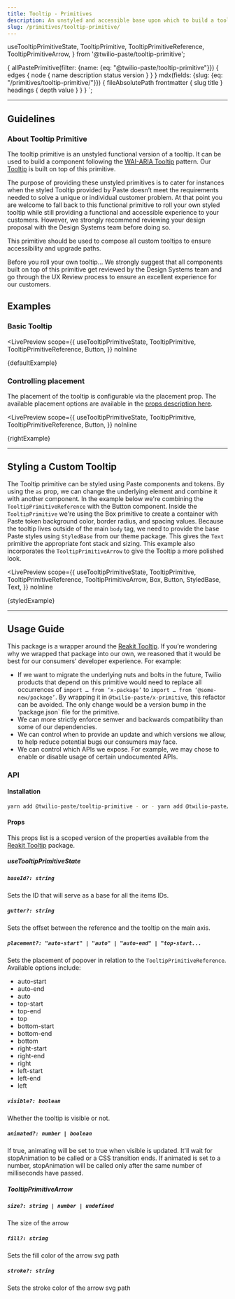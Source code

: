 ```yaml
---
title: Tooltip - Primitives
description: An unstyled and accessible base upon which to build a tooltip.
slug: /primitives/tooltip-primitive/
---
```


  useTooltipPrimitiveState,
  TooltipPrimitive,
  TooltipPrimitiveReference,
  TooltipPrimitiveArrow,
} from '@twilio-paste/tooltip-primitive';

  {
    allPastePrimitive(filter: {name: {eq: "@twilio-paste/tooltip-primitive"}}) {
      edges {
        node {
          name
          description
          status
          version
        }
      }
    }
    mdx(fields: {slug: {eq: "/primitives/tooltip-primitive/"}}) {
      fileAbsolutePath
      frontmatter {
        slug
        title
      }
      headings {
        depth
        value
      }
    }
  }
`;

<ComponentHeader
  name="Tooltip Primitive"
  categoryRoute={SidebarCategoryRoutes.PRIMITIVES}
  githubUrl="https://github.com/twilio-labs/paste/tree/main/packages/paste-core/primitives/tooltip"
  storybookUrl="https://twilio-labs.github.io/paste/?path=/story/primitives-tooltip--simple-tooltip"
  data={props.data.allPastePrimitive.edges}
/>

---

<contentwrapper>

<PageAside data={props.data.mdx} />

<content>

## Guidelines

### About Tooltip Primitive

The tooltip primitive is an unstyled functional version of a tooltip. It can be used to build a component following the [WAI-ARIA Tooltip](https://www.w3.org/TR/wai-aria-practices/#tooltip)
pattern. Our [Tooltip](/components/tooltip) is built on top of this primitive.

The purpose of providing these unstyled primitives is to cater for instances when the styled Tooltip provided by Paste doesn’t meet the requirements needed to solve a unique or individual customer problem.
At that point you are welcome to fall back to this functional primitive to roll your own styled tooltip while still providing a functional and accessible experience to your customers.
However, we strongly recommend reviewing your design proposal with the Design Systems team before doing so.

This primitive should be used to compose all custom tooltips to ensure accessibility and upgrade paths.

<Callout variant="warning">
  <CalloutTitle as="h3">Before you roll your own tooltip...</CalloutTitle>
  <CalloutText>
    We strongly suggest that all components built on top of this primitive get reviewed by the Design Systems team and
    go through the UX Review process to ensure an excellent experience for our customers.
  </CalloutText>
</Callout>

## Examples

### Basic Tooltip

<LivePreview
  scope={{
    useTooltipPrimitiveState,
    TooltipPrimitive,
    TooltipPrimitiveReference,
    Button,
  }}
  noInline
>
  {defaultExample}
</LivePreview>

### Controlling placement

The placement of the tooltip is configurable via the placement prop.
The available placement options are available in the [props description here](#usetooltipprimitivestate).

<LivePreview
  scope={{
    useTooltipPrimitiveState,
    TooltipPrimitive,
    TooltipPrimitiveReference,
    Button,
  }}
  noInline
>
  {rightExample}
</LivePreview>

---

## Styling a Custom Tooltip

The Tooltip primitive can be styled using Paste components and tokens. By using the `as` prop, we can
change the underlying element and combine it with another component. In the example below we're combining
the `TooltipPrimitiveReference` with the Button component. Inside the `TooltipPrimitive` we're using the
Box primitive to create a container with Paste token background color, border radius, and spacing values.
Because the tooltip lives outside of the main `body` tag, we need to provide the base Paste styles using
`StyledBase` from our theme package. This gives the `Text` primitive the appropriate font stack and sizing.
This example also incorporates the `TooltipPrimitiveArrow` to give the Tooltip a more polished look.

<LivePreview
  scope={{
    useTooltipPrimitiveState,
    TooltipPrimitive,
    TooltipPrimitiveReference,
    TooltipPrimitiveArrow,
    Box,
    Button,
    StyledBase,
    Text,
  }}
  noInline
>
  {styledExample}
</LivePreview>

---

## Usage Guide

This package is a wrapper around the [Reakit Tooltip](https://reakit.io/docs/tooltip/). If you’re wondering why we wrapped that package into our own, we reasoned that it would be best for our consumers’ developer experience. For example:

- If we want to migrate the underlying nuts and bolts in the future, Twilio products that depend on this primitive would need to replace all occurrences of `import … from ‘x-package’` to `import … from ‘@some-new/package’`. By wrapping it in `@twilio-paste/x-primitive`, this refactor can be avoided. The only change would be a version bump in the ‘package.json` file for the primitive.
- We can more strictly enforce semver and backwards compatibility than some of our dependencies.
- We can control when to provide an update and which versions we allow, to help reduce potential bugs our consumers may face.
- We can control which APIs we expose. For example, we may chose to enable or disable usage of certain undocumented APIs.

### API

#### Installation

```bash
yarn add @twilio-paste/tooltip-primitive - or - yarn add @twilio-paste/core
```

#### Props

This props list is a scoped version of the properties available from the [Reakit Tooltip](https://reakit.io/docs/tooltip/) package.

##### useTooltipPrimitiveState

##### `baseId?: string`

Sets the ID that will serve as a base for all the items IDs.

##### `gutter?: string`

Sets the offset between the reference and the tooltip on the main axis.

##### `placement?: "auto-start" | "auto" | "auto-end" | "top-start...`

Sets the placement of popover in relation to the `TooltipPrimitiveReference`. Available options include:

- auto-start
- auto-end
- auto
- top-start
- top-end
- top
- bottom-start
- bottom-end
- bottom
- right-start
- right-end
- right
- left-start
- left-end
- left

##### `visible?: boolean`

Whether the tooltip is visible or not.

##### `animated?: number | boolean`

If true, animating will be set to true when visible is updated. It'll wait for stopAnimation to be called or a CSS transition ends. If animated is set to a number, stopAnimation will be called only after the same number of milliseconds have passed.

##### TooltipPrimitiveArrow

##### `size?: string | number | undefined`

The size of the arrow

##### `fill?: string`

Sets the fill color of the arrow svg path

##### `stroke?: string`

Sets the stroke color of the arrow svg path

<ChangelogRevealer>
  <Changelog />
</ChangelogRevealer>

</content>

</contentwrapper>
